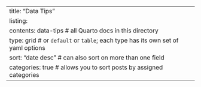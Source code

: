 ---
title: "Data Tips"
listing: 
  contents: data-tips # all Quarto docs in this directory
  type: grid # or `default` or `table`; each type has its own set of yaml options
  sort: "date desc" # can also sort on more than one field
  categories: true # allows you to sort posts by assigned categories 
---